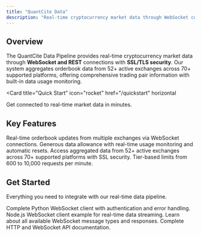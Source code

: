 ```yaml
---
title: "QuantCite Data"
description: "Real-time cryptocurrency market data through WebSocket connections"
---
```


## Overview

The QuantCite Data Pipeline provides real-time cryptocurrency market data through **WebSocket and REST** connections with **SSL/TLS security**. Our system aggregates orderbook data from 52+ active exchanges across 70+ supported platforms, offering comprehensive trading pair information with built-in data usage monitoring.

<Card
  title="Quick Start"
  icon="rocket"
  href="/quickstart"
  horizontal
>
  Get connected to real-time market data in minutes.
</Card>

## Key Features

<Columns cols={2}>
  <Card
    title="WebSocket Streaming"
    icon="wifi"
    href="/websocket/connection"
  >
    Real-time orderbook updates from multiple exchanges via WebSocket connections.
  </Card>
  <Card
    title="50GB Monthly Limit"
    icon="database"
    href="/api-reference/endpoint/data-usage"
  >
    Generous data allowance with real-time usage monitoring and automatic resets.
  </Card>
  <Card
    title="70+ Exchanges"
    icon="building-columns"
    href="/api-reference/websocket/exchanges"
  >
    Access aggregated data from 52+ active exchanges across 70+ supported platforms with SSL security.
  </Card>
  <Card
    title="Rate Limiting"
    icon="gauge-high"
    href="/examples/rate-limits"
  >
    Tier-based limits from 600 to 10,000 requests per minute.
  </Card>
</Columns>

## Get Started

Everything you need to integrate with our real-time data pipeline.

<Columns cols={2}>
  <Card
    title="Python Client"
    icon="python"
    href="/examples/python"
  >
    Complete Python WebSocket client with authentication and error handling.
  </Card>
  <Card
    title="JavaScript Client"
    icon="js"
    href="/examples/javascript"
  >
    Node.js WebSocket client example for real-time data streaming.
  </Card>
  <Card
    title="WebSocket Messages"
    icon="message"
    href="/websocket/messages"
  >
    Learn about all available WebSocket message types and responses.
  </Card>
  <Card
    title="API Reference"
    icon="terminal"
    href="/api-reference/introduction"
  >
    Complete HTTP and WebSocket API documentation.
  </Card>
</Columns>

